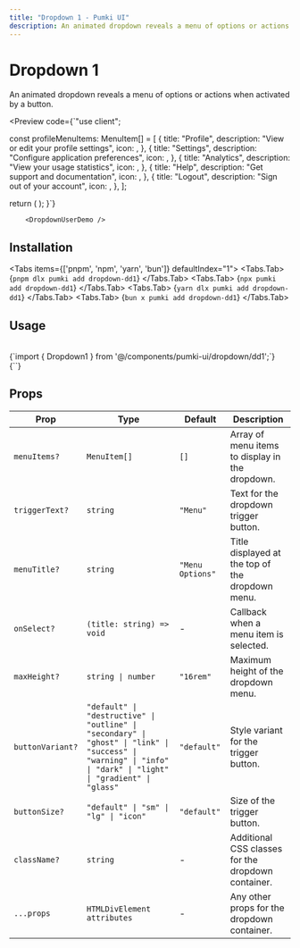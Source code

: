 ```yaml
---
title: "Dropdown 1 - Pumki UI"
description: An animated dropdown reveals a menu of options or actions when activated by a button.
---
```



# Dropdown 1

An animated dropdown reveals a menu of options or actions when activated by a button.

<Preview 
  code={`"use client";


  const profileMenuItems: MenuItem[] = [
    {
      title: "Profile",
      description: "View or edit your profile settings",
      icon: <User className="w-5 h-5 text-blue-400" />,
    },
    {
      title: "Settings",
      description: "Configure application preferences",
      icon: <Settings className="w-5 h-5 text-green-400" />,
    },
    {
      title: "Analytics",
      description: "View your usage statistics",
      icon: <BarChart2 className="w-5 h-5 text-yellow-400" />,
    },
    {
      title: "Help",
      description: "Get support and documentation",
      icon: <HelpCircle className="w-5 h-5 text-purple-400" />,
    },
    {
      title: "Logout",
      description: "Sign out of your account",
      icon: <LogOut className="w-5 h-5 text-red-400" />,
    },
  ];

  return (
    <Dropdown1
      menuItems={profileMenuItems}
      triggerText="User Menu"
      menuTitle="User Options"
      buttonVariant="outline"
      buttonSize="default"
    />
  );
}`}
>
        <DropdownUserDemo />

</Preview>

## Installation

<Tabs items={['pnpm', 'npm', 'yarn', 'bun']} defaultIndex="1">
  <Tabs.Tab>
    <CodeBlock language="bash">
      {`pnpm dlx pumki add dropdown-dd1`}
    </CodeBlock>
  </Tabs.Tab>
  <Tabs.Tab>
    <CodeBlock language="bash">
      {`npx pumki add dropdown-dd1`}
    </CodeBlock>
  </Tabs.Tab>
  <Tabs.Tab>
    <CodeBlock language="bash">
      {`yarn dlx pumki add dropdown-dd1`}
    </CodeBlock>
  </Tabs.Tab>
  <Tabs.Tab>
    <CodeBlock language="bash">
      {`bun x pumki add dropdown-dd1`}
    </CodeBlock>
  </Tabs.Tab>
</Tabs>

## Usage

<br/>

<CodeBlock language="typescript">
    {`import { Dropdown1 } from '@/components/pumki-ui/dropdown/dd1';`}
</CodeBlock>

<br/>

<CodeBlock language="typescript">
    {`<Dropdown1
      menuItems={profileMenuItems}
      triggerText="User Menu"
      menuTitle="User Options"
      buttonVariant="outline"
      buttonSize="default"
    />`}
</CodeBlock>

## Props


<PumkiTableStyles />

<PumkiTable>
  <table className="pumki-table">
    <thead>
      <tr>
        <th>Prop</th>
        <th>Type</th>
        <th>Default</th>
        <th>Description</th>
      </tr>
    </thead>
    <tbody>
      <tr>
        <td><code>menuItems?</code></td>
        <td><code>MenuItem[]</code></td>
        <td><code>[]</code></td>
        <td>Array of menu items to display in the dropdown.</td>
      </tr>
      <tr>
        <td><code>triggerText?</code></td>
        <td><code>string</code></td>
        <td><code>"Menu"</code></td>
        <td>Text for the dropdown trigger button.</td>
      </tr>
      <tr>
        <td><code>menuTitle?</code></td>
        <td><code>string</code></td>
        <td><code>"Menu Options"</code></td>
        <td>Title displayed at the top of the dropdown menu.</td>
      </tr>
      <tr>
        <td><code>onSelect?</code></td>
        <td><code>(title: string) =&gt; void</code></td>
        <td>-</td>
        <td>Callback when a menu item is selected.</td>
      </tr>
      <tr>
        <td><code>maxHeight?</code></td>
        <td><code>string | number</code></td>
        <td><code>"16rem"</code></td>
        <td>Maximum height of the dropdown menu.</td>
      </tr>
      <tr>
        <td><code>buttonVariant?</code></td>
        <td><code>"default" | "destructive" | "outline" | "secondary" | "ghost" | "link" | "success" | "warning" | "info" | "dark" | "light" | "gradient" | "glass"</code></td>
        <td><code>"default"</code></td>
        <td>Style variant for the trigger button.</td>
      </tr>
      <tr>
        <td><code>buttonSize?</code></td>
        <td><code>"default" | "sm" | "lg" | "icon"</code></td>
        <td><code>"default"</code></td>
        <td>Size of the trigger button.</td>
      </tr>
      <tr>
        <td><code>className?</code></td>
        <td><code>string</code></td>
        <td>-</td>
        <td>Additional CSS classes for the dropdown container.</td>
      </tr>
      <tr>
        <td><code>...props</code></td>
        <td><code>HTMLDivElement attributes</code></td>
        <td>-</td>
        <td>Any other props for the dropdown container.</td>
      </tr>
    </tbody>
  </table>
</PumkiTable>
